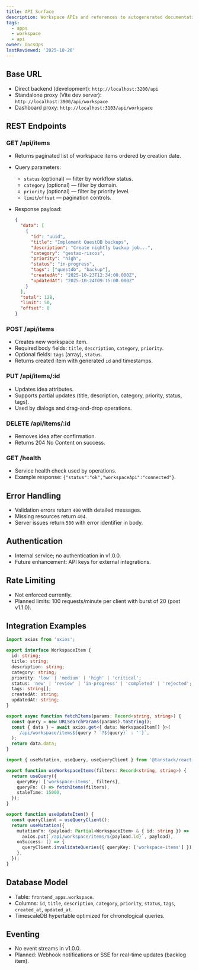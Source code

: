 ```yaml
---
title: API Surface
description: Workspace APIs and references to autogenerated documentation.
tags:
  - apps
  - workspace
  - api
owner: DocsOps
lastReviewed: '2025-10-26'
---
```

## Base URL

- Direct backend (development): `http://localhost:3200/api`
- Standalone proxy (Vite dev server): `http://localhost:3900/api/workspace`
- Dashboard proxy: `http://localhost:3103/api/workspace`

## REST Endpoints

### GET /api/items

- Returns paginated list of workspace items ordered by creation date.
- Query parameters:
  - `status` (optional) — filter by workflow status.
  - `category` (optional) — filter by domain.
  - `priority` (optional) — filter by priority level.
  - `limit`/`offset` — pagination controls.
- Response payload:

  ```json
  {
    "data": [
      {
        "id": "uuid",
        "title": "Implement QuestDB backups",
        "description": "Create nightly backup job...",
        "category": "gestao-riscos",
        "priority": "high",
        "status": "in-progress",
        "tags": ["questdb", "backup"],
        "createdAt": "2025-10-23T12:34:00.000Z",
        "updatedAt": "2025-10-24T09:15:00.000Z"
      }
    ],
    "total": 128,
    "limit": 50,
    "offset": 0
  }
  ```

### POST /api/items

- Creates new workspace item.
- Required body fields: `title`, `description`, `category`, `priority`.
- Optional fields: `tags` (array), `status`.
- Returns created item with generated `id` and timestamps.

### PUT /api/items/:id

- Updates idea attributes.
- Supports partial updates (title, description, category, priority, status, tags).
- Used by dialogs and drag-and-drop operations.

### DELETE /api/items/:id

- Removes idea after confirmation.
- Returns 204 No Content on success.

### GET /health

- Service health check used by operations.
- Example response: `{"status":"ok","workspaceApi":"connected"}`.

## Error Handling

- Validation errors return `400` with detailed messages.
- Missing resources return `404`.
- Server issues return `500` with error identifier in body.

## Authentication

- Internal service; no authentication in v1.0.0.
- Future enhancement: API keys for external integrations.

## Rate Limiting

- Not enforced currently.
- Planned limits: 100 requests/minute per client with burst of 20 (post v1.1.0).

## Integration Examples

```typescript
import axios from 'axios';

export interface WorkspaceItem {
  id: string;
  title: string;
  description: string;
  category: string;
  priority: 'low' | 'medium' | 'high' | 'critical';
  status: 'new' | 'review' | 'in-progress' | 'completed' | 'rejected';
  tags: string[];
  createdAt: string;
  updatedAt: string;
}

export async function fetchItems(params: Record<string, string>) {
  const query = new URLSearchParams(params).toString();
  const { data } = await axios.get<{ data: WorkspaceItem[] }>(
    `/api/workspace/items${query ? `?${query}` : ''}`,
  );
  return data.data;
}
```

```typescript
import { useMutation, useQuery, useQueryClient } from '@tanstack/react-query';

export function useWorkspaceItems(filters: Record<string, string>) {
  return useQuery({
    queryKey: ['workspace-items', filters],
    queryFn: () => fetchItems(filters),
    staleTime: 15000,
  });
}

export function useUpdateItem() {
  const queryClient = useQueryClient();
  return useMutation({
    mutationFn: (payload: Partial<WorkspaceItem> & { id: string }) =>
      axios.put(`/api/workspace/items/${payload.id}`, payload),
    onSuccess: () => {
      queryClient.invalidateQueries({ queryKey: ['workspace-items'] });
    },
  });
}
```

## Database Model

- Table: `frontend_apps.workspace`.
- Columns: `id`, `title`, `description`, `category`, `priority`, `status`, `tags`, `created_at`, `updated_at`.
- TimescaleDB hypertable optimized for chronological queries.

## Eventing

- No event streams in v1.0.0.
- Planned: Webhook notifications or SSE for real-time updates (backlog item).
